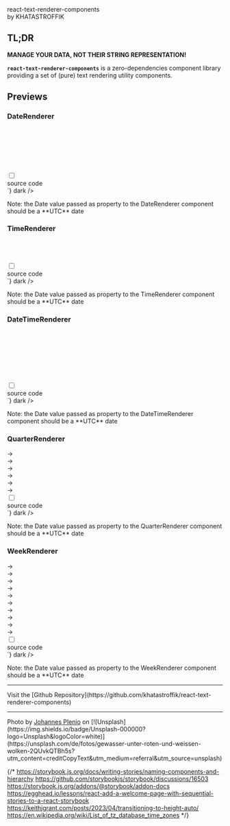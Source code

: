 
<style>
{`
    .banner {
        border-radius: 4px;
        border: 1px solid rgba(255, 255, 255, .1);
        box-shadow: rgba(0, 0, 0, 0.20) 2px 2px 5px 2px;
        background: url(${banner});
        background-size: cover;
        background-position: center;
        padding:100px 30px 50px 30px;
        margin-bottom: 2rem;
        color: white;
    }
    .header {
        font-size: 2.5rem;
    }
    .by {
        font-size: 0.7rem;
    }
    .rigth{
        text-align: right;
        display: inline-block;
    }
    .previewoutput {
        border: 1px solid rgba(255, 255, 255, .1);
        border-radius: 4px;
        box-shadow: rgba(0, 0, 0, 0.20) 1px 2px 3px 1px;
        padding:15px;
        text-align: center;
        margin-top: 2em;
    }
    /********************
     * ACCORDION
     ********************/
    .accordion {
        margin: 1em 0;
    }
    .accordion .docblock-source {
        margin: 0 !important;
    }
    .accordion > input[type="checkbox"] {
        display: none;
    }
    .accordion .content {
        display: grid;
        visibility: hidden;
        grid-template-rows: 0fr;
        opacity:0;
        transition: all 0.25s ease-in-out;
    }
    .accordion > input[type="checkbox"]:checked ~ .content {
        visibility: visible;
        opacity:1;
        grid-template-rows: 1fr;
        margin: 0.5em 0;
    }
    .accordion label {
        cursor: pointer;
        font-size: 14px;
        padding:  3px 10px;
        transition: all 0.25s ease-out;
        border-radius: 4px;
        // border: 1px solid red;
        border: 1px solid hsla(203, 50%, 30%, 0.15);
        // border: 1px solid rgba(255, 255, 255, .1);
    }
    .accordion label:hover,.accordion label:focus {
        background: #1B1C1D;
        color: #96CBFE;
        // color: brown;
    }
    .accordion .handle label:after {
        content: "→";
        display: inline-block;
        margin-left: 0.5em;
        min-width: 1em;
    }
    .accordion > input[type="checkbox"]:checked ~ .handle label:after {
        content: "↓";
    }
`}
</style>

<Meta title='Introduction' name="Overview" />

<div className="banner">
    <div className='header'>react-text-renderer-components</div>
    <div className='by'>by KHATASTROFFIK</div>
</div>

## TL;DR 

**MANAGE YOUR DATA, NOT THEIR STRING REPRESENTATION!**

**`react-text-renderer-components`** is a zero-dependencies component library providing a set of (pure) text rendering utility components.

## Previews

### DateRenderer

<div className="previewoutput">
    <DateRenderer value={new Date()} /><br />
    <DateRenderer value={new Date()} locale="en-EN"/><br />
    <DateRenderer value={new Date()} locale="fr-FR" pure/><br />
    <DateRenderer value={new Date("2024-10-06T19:40:55.221Z")} locale="fr-FR" /><br />
    <DateRenderer value={new Date()} locale="it-IT"/><br />
    <DateRenderer value={new Date()} locale="ja-JP" pure /><br />
</div>
<section className="accordion">
  <input type="checkbox" name="collapse1" id="preview1" tabIndex="0" />
  <div className="handle" >
    <label htmlFor="preview1">source code</label>
  </div>
  <div className="content">
    <Source code={`
<DateRenderer value={new Date()} />
<DateRenderer value={new Date()} locale="en-EN"/>
<DateRenderer value={new Date()} locale="fr-FR" pure />
<DateRenderer value={new Date("2024-10-06T19:40:55.221Z")} locale="fr-FR" />
<DateRenderer value={new Date()} locale="it-IT"/>
<DateRenderer value={new Date()} locale="ja-JP" pure />
    `} dark />
  </div>
  <p>Note: the Date value passed as property to the DateRenderer component should be a **UTC** date</p>
</section>

### TimeRenderer

<div className="previewoutput">
    <TimeRenderer value={new Date()} /><br />
    <TimeRenderer value={new Date("2024-10-06T19:40:55.221Z")} pure /><br />
    <TimeRenderer value={new Date()} locale="en-EN"/><br />
</div>
<section className="accordion">
  <input type="checkbox" name="collapse2" id="preview2" tabIndex="0" />
  <div className="handle" >
    <label htmlFor="preview2">source code</label>
  </div>
  <div className="content">
    <Source code={`
<TimeRenderer value={new Date()} />
<TimeRenderer value={new Date("2024-10-06T19:40:55.221Z")} pure />
<TimeRenderer value={new Date()} locale="en-EN"/>
    `} dark />
  </div>
  <p>Note: the Date value passed as property to the TimeRenderer component should be a **UTC** date</p>
</section>

### DateTimeRenderer

<div className="previewoutput">
    <DateTimeRenderer value={new Date()} /><br />
    <DateTimeRenderer value={new Date()} locale="en-EN" pure /><br />
    <DateTimeRenderer value={new Date()} locale="fr-FR" formatOptions={{ dateStyle: "full", timeStyle: "short", timeZone: "America/Lima" }} /><br />
    <DateTimeRenderer value={new Date()} locale="it-IT"/><br />
    <DateTimeRenderer value={new Date("2024-10-06T19:40:55.221Z")} locale="it-IT" pure/><br />
    <DateTimeRenderer value={new Date()} locale="ja-JP" formatOptions={{ dateStyle: "full", timeStyle: "full" }}/><br />
    <DateTimeRenderer value={new Date()} formatOptions={{ dateStyle: "full", timeStyle: "short", timeZone: "Australia/Sydney", hour12: true, calendar: "persian" }} /><br />
</div>
<section className="accordion">
  <input type="checkbox" name="collapse3" id="preview3" tabIndex="0" />
  <div className="handle" >
    <label htmlFor="preview3">source code</label>
  </div>
  <div className="content">
    <Source code={`
<DateTimeRenderer value={new Date()} />
<DateTimeRenderer value={new Date()} locale="en-EN" pure />
<DateTimeRenderer value={new Date()} locale="fr-FR" formatOptions={{ dateStyle: "full", timeStyle: "short", timeZone: "America/Lima" }} />
<DateTimeRenderer value={new Date()} locale="it-IT"/>
<DateTimeRenderer value={new Date("2024-10-06T19:40:55.221Z")} locale="it-IT" pure/>
<DateTimeRenderer value={new Date()} locale="ja-JP" formatOptions={{ dateStyle: "full", timeStyle: "full" }}/>
<DateTimeRenderer value={new Date()} formatOptions={{ dateStyle: "full", timeStyle: "short", timeZone: "Australia/Sydney", hour12: true, calendar: "persian" }} />
    `} dark />
  </div>
  <p>Note: the Date value passed as property to the DateTimeRenderer component should be a **UTC** date</p>
</section>

### QuarterRenderer

<div className="previewoutput">
    <DateRenderer value={new Date()} /> &rarr; <QuarterRenderer value={new Date()} /><br />
    <DateRenderer value={new Date("2024-12-31")} /> &rarr; <QuarterRenderer value={new Date("2024-12-31")} pure /><br />
    <DateRenderer value={new Date("2025-01-01")} /> &rarr; <QuarterRenderer value={new Date("2025-01-01")} displayYear pure /><br />
    <DateRenderer value={new Date("2026-04-28")} /> &rarr; <QuarterRenderer value={new Date("2026-04-28")} pure /><br />
    <DateRenderer value={new Date("2027-07-31")} /> &rarr; <QuarterRenderer value={new Date("2027-07-31")} displayYear pure /><br />
    <DateRenderer value={new Date("2027-10-04")} /> &rarr; <QuarterRenderer value={new Date("2027-10-04")} displayYear /><br />
</div>
<section className="accordion">
  <input type="checkbox" name="collapse4" id="preview4" tabIndex="0" />
  <div className="handle" >
    <label htmlFor="preview4">source code</label>
  </div>
  <div className="content">
    <Source code={`
<QuarterRenderer value={new Date()} />
<QuarterRenderer value={new Date("2024-12-31")} pure />
<QuarterRenderer value={new Date("2025-01-01")} displayYear pure />
<QuarterRenderer value={new Date("2026-04-28")} pure />
<QuarterRenderer value={new Date("2027-07-31")} displayYear pure />
<QuarterRenderer value={new Date("2027-10-04")} displayYear />
    `} dark />
  </div>
  <p>Note: the Date value passed as property to the QuarterRenderer component should be a **UTC** date</p>
</section>

### WeekRenderer

<div className="previewoutput">
    <DateRenderer value={new Date()} /> &rarr; <WeekRenderer value={new Date()} /><br />
    <DateRenderer value={new Date("2024-10-06")} /> &rarr; <WeekRenderer value={new Date("2024-10-06")} pure /><br />
    <DateRenderer value={new Date("2025-12-29")} /> &rarr; <WeekRenderer value={new Date("2025-12-29")} displayYear pure /><br />
    <DateRenderer value={new Date("2024-12-30")} /> &rarr; <WeekRenderer value={new Date("2024-12-30")} pure /><br />
    <DateRenderer value={new Date("2025-01-01")} /> &rarr; <WeekRenderer value={new Date("2025-01-01")} displayYear pure /><br />
    <DateRenderer value={new Date("2025-01-01")} /> &rarr; <WeekRenderer value={new Date("2025-01-01")} displayYear numberingSystem="tibt" pure /><br />
    <DateRenderer value={new Date("2026-12-28")} /> &rarr; <WeekRenderer value={new Date("2026-12-28")} displayYear pure /><br />
    <DateRenderer value={new Date("2027-01-03")} /> &rarr; <WeekRenderer value={new Date("2027-01-03")} displayYear pure /><br />
    <DateRenderer value={new Date("2027-01-04")} /> &rarr; <WeekRenderer value={new Date("2027-01-04")} displayYear pure /><br />
    <DateRenderer value={new Date("2025-12-29")} /> &rarr; <WeekRenderer value={new Date("2025-12-29")} displayYear pure /><br />    
</div>
<section className="accordion">
  <input type="checkbox" name="collapse5" id="preview5" tabIndex="0" />
  <div className="handle" >
    <label htmlFor="preview5">source code</label>
  </div>
  <div className="content">
    <Source code={`
<WeekRenderer value={new Date()} />
<WeekRenderer value={new Date("2024-10-06")} pure />
<WeekRenderer value={new Date("2025-12-29")} displayYear pure />
<WeekRenderer value={new Date("2024-12-30")} pure />
<WeekRenderer value={new Date("2025-01-01")} displayYear pure />
<WeekRenderer value={new Date("2025-01-01")} displayYear numberingSystem="tibt" pure />
<WeekRenderer value={new Date("2026-12-28")} displayYear pure />
<WeekRenderer value={new Date("2027-01-03")} displayYear pure />
<WeekRenderer value={new Date("2027-01-04")} displayYear pure />
<WeekRenderer value={new Date("2025-12-29")} displayYear pure />
    `} dark />
  </div>
  <p>Note: the Date value passed as property to the WeekRenderer component should be a **UTC** date</p>
</section>

<hr />

<div className="right">Visit the [Github Repository](https://github.com/khatastroffik/react-text-renderer-components)</div>

<hr />
Photo by <a href="https://unsplash.com/de/@jplenio?utm_content=creditCopyText&utm_medium=referral&utm_source=unsplash">Johannes Plenio</a> on [![Unsplash](https://img.shields.io/badge/Unsplash-000000?logo=Unsplash&logoColor=white)](https://unsplash.com/de/fotos/gewasser-unter-roten-und-weissen-wolken-2QUvkQTBh5s?utm_content=creditCopyText&utm_medium=referral&utm_source=unsplash)

{/* 
https://storybook.js.org/docs/writing-stories/naming-components-and-hierarchy
https://github.com/storybookjs/storybook/discussions/16503
https://storybook.js.org/addons/@storybook/addon-docs
https://egghead.io/lessons/react-add-a-welcome-page-with-sequential-stories-to-a-react-storybook 
https://keithjgrant.com/posts/2023/04/transitioning-to-height-auto/
https://en.wikipedia.org/wiki/List_of_tz_database_time_zones
*/}
